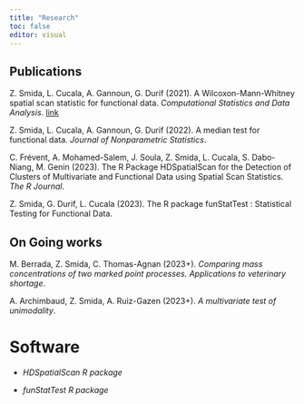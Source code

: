 ```yaml
---
title: "Research"
toc: false
editor: visual
---
```


## Publications

Z. Smida, L. Cucala, A. Gannoun, G. Durif (2021). A Wilcoxon-Mann-Whitney spatial scan statistic for functional data. *Computational Statistics and Data Analysis*. [link](https://www.sciencedirect.com/science/article/abs/pii/S0167947321002127?via%3Dihub)

Z. Smida, L. Cucala, A. Gannoun, G. Durif (2022). A median test for functional data. *Journal of Nonparametric Statistics*.

C. Frévent, A. Mohamed-Salem, J. Soula, Z. Smida, L. Cucala, S. Dabo-Niang, M. Genin (2023). The R Package HDSpatialScan for the Detection of Clusters of Multivariate and Functional Data using Spatial Scan Statistics. *The R Journal*.

Z. Smida, G. Durif, L. Cucala (2023). The R package funStatTest : Statistical Testing for Functional Data.

## On Going works

M. Berrada, Z. Smida, C. Thomas-Agnan (2023+). *Comparing mass concentrations of two marked point processes. Applications to veterinary shortage*.

A. Archimbaud, Z. Smida, A. Ruiz-Gazen (2023+). *A multivariate test of unimodality*.

# Software

-   *HDSpatialScan R package*

-   *funStatTest R package*
